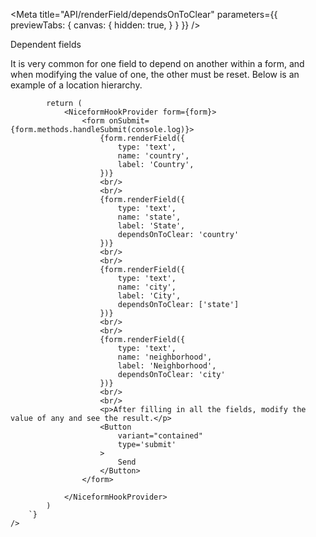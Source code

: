 
<Meta 
    title="API/renderField/dependsOnToClear"
    parameters={{
        previewTabs: {
            canvas: {
                hidden: true,
            }
        }
    }}
/>

<div className="subheading" id="dependsOnToClear">
    Dependent fields
</div>
<p>
    It is very common for one field to depend on another within a form, and when modifying the value of one, the other must be reset. 
    Below is an example of a location hierarchy.
</p>
<div className='canvas-code'>
    <div className='wrap-code center'>
        <components.DependesOn/>
    </div>
    <Source
        language='tsx'
        dark
        format={true}
        code={`
            const form = useNiceForm()
    
            return (
                <NiceformHookProvider form={form}>
                    <form onSubmit={form.methods.handleSubmit(console.log)}>
                        {form.renderField({
                            type: 'text',
                            name: 'country',
                            label: 'Country',
                        })}
                        <br/>
                        <br/>
                        {form.renderField({
                            type: 'text',
                            name: 'state',
                            label: 'State',
                            dependsOnToClear: 'country'
                        })}
                        <br/>
                        <br/>
                        {form.renderField({
                            type: 'text',
                            name: 'city',
                            label: 'City',
                            dependsOnToClear: ['state']
                        })}
                        <br/>
                        <br/>
                        {form.renderField({
                            type: 'text',
                            name: 'neighborhood',
                            label: 'Neighborhood',
                            dependsOnToClear: 'city'
                        })}
                        <br/>
                        <br/>
                        <p>After filling in all the fields, modify the value of any and see the result.</p>
                        <Button 
                            variant="contained"
                            type='submit'
                        >
                            Send
                        </Button>
                    </form>
                    
                </NiceformHookProvider>
            )
        `}
    />
</div>